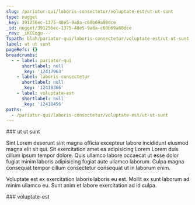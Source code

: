 ```yaml
---
slug: /pariatur-qui/laboris-consectetur/voluptate-est/ut-ut-sunt
type: nugget
_key: 391256ec-1375-48e5-9a8a-c60b69a80dce
_id: nugget/391256ec-1375-48e5-9a8a-c60b69a80dce
_rev: _iKCEogu---
fspath: blah/pariatur-qui/laboris-consectetur/voluptate-est/ut-ut-sunt.md
label: ut ut sunt
pageRefs: {}
breadcrumbs:
  - - label: pariatur-qui
      shortlabel: null
      _key: '12417963'
    - label: laboris-consectetur
      shortlabel: null
      _key: '12418366'
    - label: voluptate-est
      shortlabel: null
      _key: '12418456'
paths:
  - /pariatur-qui/laboris-consectetur/voluptate-est/ut-ut-sunt
---
```


<NuggetArea>
<Nugget slug="/pariatur-qui/laboris-consectetur/voluptate-est/ut-ut-sunt" type="nugget" _key="391256ec-1375-48e5-9a8a-c60b69a80dce" _id="nugget/391256ec-1375-48e5-9a8a-c60b69a80dce" _rev="_iKCEogu---" fspath="blah/pariatur-qui/laboris-consectetur/voluptate-est/ut-ut-sunt.md" label="ut ut sunt" paths="/pariatur-qui/laboris-consectetur/voluptate-est/ut-ut-sunt">
<NuggetBody>
### ut ut sunt

Sint Lorem deserunt sint magna officia excepteur labore incididunt eiusmod magna elit sit qui. Sit exercitation amet ea adipisicing Lorem Lorem duis cillum ipsum tempor dolore. Quis ullamco labore occaecat ut esse dolor fugiat minim laboris adipisicing fugiat aute ullamco laborum. Culpa magna consequat tempor cillum consectetur consequat ut in laborum enim.

Voluptate est ex exercitation laboris laboris eu est. Mollit ex sunt laborum ad minim ullamco eu. Sunt anim et labore exercitation ad id culpa.

</NuggetBody>
<Breadcrumbs>
<Crumbs>
<Crumb _key="12417963" label="pariatur-qui" /><Crumb _key="12418366" label="laboris-consectetur" /><Crumb _key="12418456" label="voluptate-est" />
</Crumbs>
</Breadcrumbs>
</Nugget>

<NuggetsInbound>
</NuggetsInbound>
<NuggetsOutbound>
</NuggetsOutbound>
</NuggetArea>
<PassagesInbound>
<Passage direction="inbound" type="passage" _key="12418456" _id="passage/12418456" _rev="_iKCEogm--A" label="voluptate-est" passage="voluptate-est" fspath="blah/pariatur-qui/laboris-consectetur/voluptate-est" paths="/pariatur-qui/laboris-consectetur/voluptate-est" slug="/pariatur-qui/laboris-consectetur/voluptate-est">
<NuggetBody>
### voluptate-est

</NuggetBody>
<Breadcrumbs>
<Crumbs>
<Crumb _key="12417963" label="pariatur-qui" /><Crumb _key="12418366" label="laboris-consectetur" />
</Crumbs>
</Breadcrumbs>
</Passage>

</PassagesInbound>
<PassagesOutbound>
</PassagesOutbound>